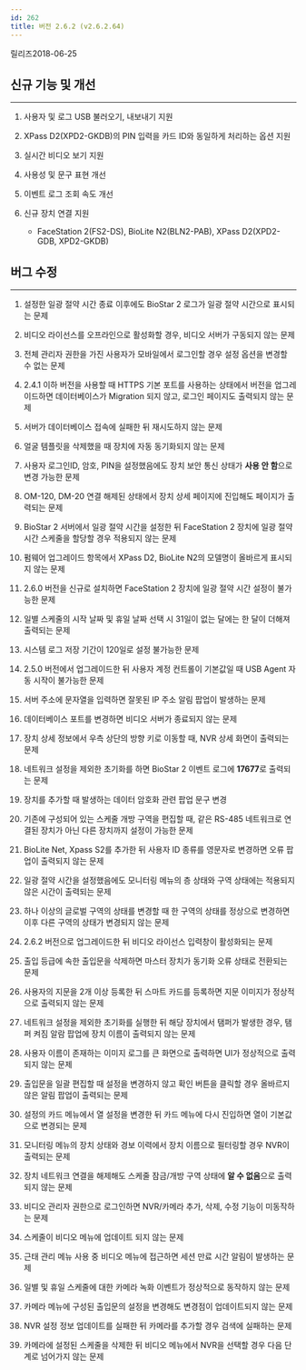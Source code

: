 ```yaml
---
id: 262
title: 버전 2.6.2 (v2.6.2.64)
---
```


릴리즈<Separator/>2018-06-25

## 신규 기능 및 개선

---

1. 사용자 및 로그 USB 불러오기, 내보내기 지원

1. XPass D2(XPD2-GKDB)의 PIN 입력을 카드 ID와 동일하게 처리하는 옵션 지원

1. 실시간 비디오 보기 지원

1. 사용성 및 문구 표현 개선

1. 이벤트 로그 조회 속도 개선

1. 신규 장치 연결 지원

    * FaceStation 2(FS2-DS), BioLite N2(BLN2-PAB), XPass D2(XPD2-GDB, XPD2-GKDB)

## 버그 수정

---

1. 설정한 일광 절약 시간 종료 이후에도 BioStar 2 로그가 일광 절약 시간으로 표시되는 문제

1. 비디오 라이선스를 오프라인으로 활성화할 경우, 비디오 서버가 구동되지 않는 문제

1. 전체 관리자 권한을 가진 사용자가 모바일에서 로그인할 경우 설정 옵션을 변경할 수 없는 문제

1. 2.4.1 이하 버전을 사용할 때 HTTPS 기본 포트를 사용하는 상태에서 버전을 업그레이드하면 데이터베이스가 Migration 되지 않고, 로그인 페이지도 출력되지 않는 문제

1. 서버가 데이터베이스 접속에 실패한 뒤 재시도하지 않는 문제

1. 얼굴 템플릿을 삭제했을 때 장치에 자동 동기화되지 않는 문제

1. 사용자 로그인ID, 암호, PIN을 설정했음에도 장치 보안 통신 상태가 **사용 안 함**으로 변경 가능한 문제

1. OM-120, DM-20 연결 해제된 상태에서 장치 상세 페이지에 진입해도 페이지가 출력되는 문제

1. BioStar 2 서버에서 일광 절약 시간을 설정한 뒤 FaceStation 2 장치에 일광 절약 시간 스케줄을 할당할 경우 적용되지 않는 문제

1. 펌웨어 업그레이드 항목에서 XPass D2, BioLite N2의 모델명이 올바르게 표시되지 않는 문제

1. 2.6.0 버전을 신규로 설치하면 FaceStation 2 장치에 일광 절약 시간 설정이 불가능한 문제

1. 일별 스케줄의 시작 날짜 및 휴일 날짜 선택 시 31일이 없는 달에는 한 달이 더해져 출력되는 문제

1. 시스템 로그 저장 기간이 120일로 설정 불가능한 문제

1. 2.5.0 버전에서 업그레이드한 뒤 사용자 계정 컨트롤이 기본값일 때 USB Agent 자동 시작이 불가능한 문제

1. 서버 주소에 문자열을 입력하면 잘못된 IP 주소 알림 팝업이 발생하는 문제

1. 데이터베이스 포트를 변경하면 비디오 서버가 종료되지 않는 문제

1. 장치 상세 정보에서 우측 상단의 방향 키로 이동할 때, NVR 상세 화면이 출력되는 문제

1. 네트워크 설정을 제외한 초기화를 하면 BioStar 2 이벤트 로그에 **17677**로 출력되는 문제

1. 장치를 추가할 때 발생하는 데이터 암호화 관련 팝업 문구 변경

1. 기존에 구성되어 있는 스케줄 개방 구역을 편집할 때, 같은 RS-485 네트워크로 연결된 장치가 아닌 다른 장치까지 설정이 가능한 문제

1. BioLite Net, Xpass S2를 추가한 뒤 사용자 ID 종류를 영문자로 변경하면 오류 팝업이 출력되지 않는 문제

1. 일광 절약 시간을 설정했음에도 모니터링 메뉴의 층 상태와 구역 상태에는 적용되지 않은 시간이 출력되는 문제

1. 하나 이상의 글로벌 구역의 상태를 변경할 때 한 구역의 상태를 정상으로 변경하면 이후 다른 구역의 상태가 변경되지 않는 문제

1. 2.6.2 버전으로 업그레이드한 뒤 비디오 라이선스 입력창이 활성화되는 문제

1. 출입 등급에 속한 출입문을 삭제하면 마스터 장치가 동기화 오류 상태로 전환되는 문제

1. 사용자의 지문을 2개 이상 등록한 뒤 스마트 카드를 등록하면 지문 이미지가 정상적으로 출력되지 않는 문제

1. 네트워크 설정을 제외한 초기화를 실행한 뒤 해당 장치에서 탬퍼가 발생한 경우, 탬퍼 켜짐 알람 팝업에 장치 이름이 출력되지 않는 문제

1. 사용자 이름이 존재하는 이미지 로그를 큰 화면으로 출력하면 UI가 정상적으로 출력되지 않는 문제

1. 출입문을 일괄 편집할 때 설정을 변경하지 않고 확인 버튼을 클릭할 경우 올바르지 않은 알림 팝업이 출력되는 문제

1. 설정의 카드 메뉴에서 열 설정을 변경한 뒤 카드 메뉴에 다시 진입하면 열이 기본값으로 변경되는 문제

1. 모니터링 메뉴의 장치 상태와 경보 이력에서 장치 이름으로 필터링할 경우 NVR이 출력되는 문제

1. 장치 네트워크 연결을 해제해도 스케줄 잠금/개방 구역 상태에 **알 수 없음**으로 출력되지 않는 문제

1. 비디오 관리자 권한으로 로그인하면 NVR/카메라 추가, 삭제, 수정 기능이 미동작하는 문제

1. 스케줄이 비디오 메뉴에 업데이트 되지 않는 문제

1. 근태 관리 메뉴 사용 중 비디오 메뉴에 접근하면 세션 만료 시간 알림이 발생하는 문제

1. 일별 및 휴일 스케줄에 대한 카메라 녹화 이벤트가 정상적으로 동작하지 않는 문제

1. 카메라 메뉴에 구성된 출입문의 설정을 변경해도 변경점이 업데이트되지 않는 문제

1. NVR 설정 정보 업데이트를 실패한 뒤 카메라를 추가할 경우 검색에 실패하는 문제

1. 카메라에 설정된 스케줄을 삭제한 뒤 비디오 메뉴에서 NVR을 선택할 경우 다음 단계로 넘어가지 않는 문제